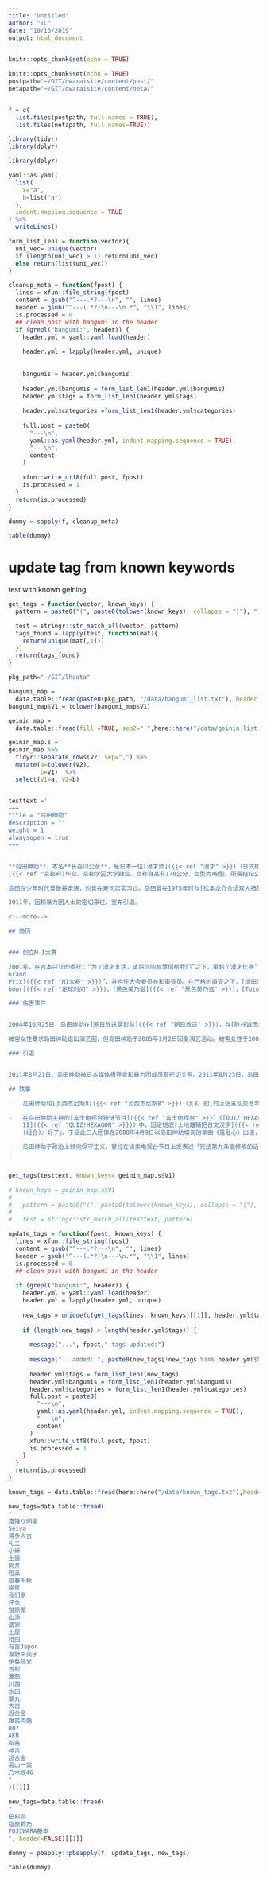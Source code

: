```yaml
---
title: "Untitled"
author: "TC"
date: "10/13/2019"
output: html_document
---
```


```r
knitr::opts_chunk$set(echo = TRUE)

knitr::opts_chunk$set(echo = TRUE)
postpath="~/GIT/owaraisite/content/post/"
netapath="~/GIT/owaraisite/content/neta/"


f = c(
  list.files(postpath, full.names = TRUE),
  list.files(netapath, full.names=TRUE))

library(tidyr)
library(dplyr)

```






```r
library(dplyr)

yaml::as.yaml(
  list(
    x="a",
    b=list("a")
  ),
  indent.mapping.sequence = TRUE
) %>%
  writeLines()

```


```r

form_list_len1 = function(vector){
  uni_vec= unique(vector)
  if (length(uni_vec) > 1) return(uni_vec)
  else return(list(uni_vec))
}

cleanup_meta = function(fpost) {
  lines = xfun::file_string(fpost)
  content = gsub("^---.*?---\n", "", lines)
  header = gsub("^---(.*?)\n---\n.*", "\\1", lines)
  is.processed = 0
  ## clean post with bangumi in the header
  if (grepl("bangumi:", header)) {
    header.yml = yaml::yaml.load(header)
    
    header.yml = lapply(header.yml, unique)
    
    
    bangumis = header.yml$bangumis
    
    header.yml$bangumis = form_list_len1(header.yml$bangumis)
    header.yml$tags = form_list_len1(header.yml$tags)
    
    header.yml$categories =form_list_len1(header.yml$categories)
    
    full.post = paste0(
      "---\n",
      yaml::as.yaml(header.yml, indent.mapping.sequence = TRUE),
      "---\n",
      content
    )
    
    xfun::write_utf8(full.post, fpost)
    is.processed = 1
  }
  return(is.processed)
}


```





```r

dummy = sapply(f, cleanup_meta)

table(dummy)

```


# update tag from known keywords

test with known geining

```r

get_tags = function(vector, known_keys) {
  pattern = paste0("(", paste0(tolower(known_keys), collapse = "|"), ")")

  test = stringr::str_match_all(vector, pattern)
  tags_found = lapply(test, function(mat){
    return(unique(mat[,1]))
  })
  return(tags_found)
}

```

```r


pkg_path="~/GIT/lhdata"

bangumi_map =
  data.table::fread(paste0(pkg_path, "/data/bangumi_list.txt"), header = FALSE)
bangumi_map$V1 = tolower(bangumi_map$V1)

```


```r
geinin_map =
  data.table::fread(fill =TRUE, sep2=" ",here::here("/data/geinin_list.txt"), header =FALSE)

geinin_map.s =
geinin_map %>%
  tidyr::separate_rows(V2, sep=",") %>%
  mutate(a=tolower(V2),
         b=V1)  %>%
  select(V1=a, V2=b)



```

```r

testtext ='
+++
title = "岛田绅助"
description = ""
weight = 1
alwaysopen = true
+++


**岛田绅助**，本名**长谷川公彦**，是日本一位[漫才师]({{< ref "漫才" >}})（日式相声）出身的[搞笑艺人]({{< ref "搞笑艺人" >}})、主持人、电影演员与製作人。出生于京都府京都市，京都大谷中学-高中
({{< ref "京都府)毕业。京都学园大学肄业。自称身高有170公分，血型为AB型。所属经纪公司为[吉本兴业](吉本兴业" >}})。

岛田在少年时代曾是暴走族，也曾在寿司店实习过。岛田曾在1975年时与[松本龙介合组双人搞笑组合]({{< ref "松本龙介" >}})“绅助、龙介”，该组合在1985年时解散。

2011年，因和暴力团人士的密切来往，宣布引退。

<!--more-->

## 简历


### 创立M-1大赛

2001年，在吉本兴业的委托：“为了漫才复活，请将你的智慧借给我们”之下，策划了漫才比赛“[M-1
Grand
Prix]({{< ref "M1大赛" >}})”，并担任大会委员长和审查员。在严格的审查之下，[增田冈田]({{< ref "增田冈田" >}})，[Football
hour]({{< ref "足球时间" >}})，[黑色美乃滋]({{< ref "黑色美乃滋" >}})，[Tutorial]({{< ref "Tutorial" >}})，[三明治人等年轻的漫才师横空出世]({{< ref "三明治人" >}})，进入世人的视线；[小木矢作]({{< ref "小木矢作" >}})，[南海甜心]({{< ref "南海甜心" >}})，[奥黛丽等很多组合虽未取得优胜]({{< ref "奥黛丽" >}})，也因该大会而广受欢迎。从2008起，M1大赛关注度和受欢迎程度不断增高，被称为“国家级赛事”(时年，关西地区平均收视率在35%以上，瞬间收视率超过40%)，M1比赛在2010年暂时结束，绅助评论道：“在惋惜声中结束是最好的结果。”

### 伤害事件


2004年10月25日，岛田绅助在[朝日放送录影前]({{< ref "朝日放送" >}})，与[胜谷诚彦的女性经纪人发生口角]({{< ref "胜谷诚彦" >}})，殴打其颈部，令其受伤。2004年10月28日，大坂府警方以伤害事件名义正式起诉岛田绅助；同日，岛田绅助在吉本兴业东京支社记者会中谢罪。为此，吉本兴业处分岛田绅助至2004年11月4日。2004年11月4日，大坂府检察官因此伤害案件证据明确而向大坂简易裁判所提起简式起诉，大坂简易裁判所判决岛田绅助30万日元罚金。

被害女性要求岛田绅助退出演艺圈，但岛田绅助于2005年1月2日回复演艺活动。被害女性于2006年6月自吉本兴业退职，并向东京地方裁判所提出请求诉讼标的达4400万日元的民事损害赔偿诉讼，以及请求确认退职无效。2011年9月22日，本案在东京高等裁判所成立和解。

### 引退


2011年8月21日，岛田绅助被日本媒体报导曾和暴力团成员有密切关系。2011年8月23日，岛田在吉本兴业东京本部举行记者会承认此事并主动宣布引退，而他表示是因为在10年前碰上难以解决的麻烦才找上暴力团协助并有了联系。

## 轶事

-   岛田绅助和[关西杰尼斯8]({{< ref "关西杰尼斯8" >}})（关8）的[村上信五私交甚笃]({{< ref "村上信五" >}})，岛田在《[美味绅助]({{< ref "美味绅助" >}})》裡首次指名与关8合作。由于关8向来走搞笑路线，与一般的[杰尼斯事务所艺人的偶像风格相差甚远]({{< ref "杰尼斯事务所" >}})，所以岛田曾戏谑他们为“假杰尼斯”。

-   在岛田绅助主持的[富士电视台猜谜节目]({{< ref "富士电视台" >}})《[QUIZ!HEXAGON
    II]({{< ref "QUIZ!HEXAGON" >}})》中，固定班底[上地雄辅把日文汉字]({{< ref "上地雄辅" >}})「羞耻心」（Shu-Chi-Shin）误读为「Sa-Ji-Shin」，因此岛田绅助当场对[鹤野刚士]({{< ref "鹤野刚士" >}})、[上地雄辅与]({{< ref "上地雄辅" >}})[野久保直树说]({{< ref "野久保直树" >}})：「你们三个今天开始就叫做『羞耻心
    (组合)』好了」。于是此三人团体在2008年4月9日以岛田绅助填词的单曲《羞耻心》出道，并且囊括ORICON日文单曲排行榜第一名及四月份的销售冠军。

-   岛田绅助于政治上倾向保守主义，曾经在读卖电视台节目上发表过「宪法第九条能修改的话比较好」的谈话。《日本国宪法》载有禁止日本自卫队主动出兵等规范，使该宪法被称为“和平宪法”。岛田绅助自己是以大商人的身份，採取赞助政治活动的立场出席造势活动，本人并无意参选。
'


get_tags(testtext, known_keys= geinin_map.s$V1)

# known_keys = geinin_map.s$V1
# 
#   pattern = paste0("(", paste0(tolower(known_keys), collapse = "|"), ")")
# 
#   test = stringr::str_match_all(testtext, pattern)
```


```r


update_tags = function(fpost, known_keys) {
  lines = xfun::file_string(fpost)
  content = gsub("^---.*?---\n", "", lines)
  header = gsub("^---(.*?)\n---\n.*", "\\1", lines)
  is.processed = 0
  ## clean post with bangumi in the header
  
  if (grepl("bangumi:", header)) {
    header.yml = yaml::yaml.load(header)
    header.yml = lapply(header.yml, unique)
    
    new_tags = unique(c(get_tags(lines, known_keys)[[1]], header.yml$tags))
    
    if (length(new_tags) > length(header.yml$tags)) {
      
      message("...", fpost," tags updated:")
      
      message("...added: ", paste0(new_tags[!new_tags %in% header.yml$tags], collapse=", "))
      
      header.yml$tags = form_list_len1(new_tags)
      header.yml$bangumis = form_list_len1(header.yml$bangumis)
      header.yml$categories = form_list_len1(header.yml$categories)
      full.post = paste0(
        "---\n",
        yaml::as.yaml(header.yml, indent.mapping.sequence = TRUE),
        "---\n",
        content
      )
      xfun::write_utf8(full.post, fpost)
      is.processed = 1
    }
  }
  return(is.processed)
}


```

```r
known_tags = data.table::fread(here::here("/data/known_tags.txt"),header=FALSE)
```

```r
new_tags=data.table::fread(
"
霜降り明星
Seiya
博多大吉
礼二
小峠
土屋
向井
粗品
眉春千秋
喵星
我们家
坪仓
蛍原徹
山添
濱家
土屋
相田
有吉Japon
瀧野由美子
伊集院光
吉村
澤部
川西
水田
華丸
大吉
超合金
爆笑問題
007
AKB
稻酱
神舌
超合金
高山一実
乃木坂46
"
)[[1]]
```


```r
new_tags=data.table::fread(
"
田村亮
指原莉乃
FUJIWARA藤本
", header=FALSE)[[1]]
```


```r
dummy = pbapply::pbsapply(f, update_tags, new_tags)

table(dummy)

```


